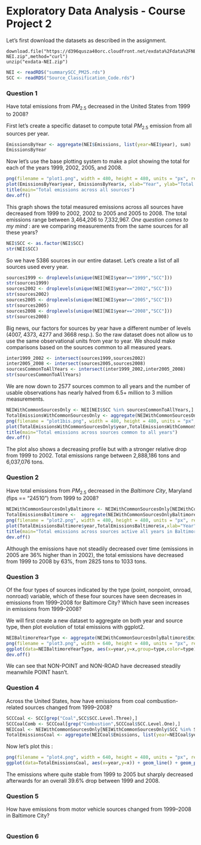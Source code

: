 Exploratory Data Analysis - Course Project 2
============================================

Let's first download the datasets as described in the assignment.

```
download.file("https://d396qusza40orc.cloudfront.net/exdata%2Fdata%2FNEI_data.zip",destfile="exdata-NEI.zip",method="curl")
unzip("exdata-NEI.zip")
```

```r
NEI <- readRDS("summarySCC_PM25.rds")
SCC <- readRDS("Source_Classification_Code.rds")
```

### Question 1

Have total emissions from $PM_{2.5}$ decreased in the United States from 1999 to 2008? 

First let's create a specific dataset to compute total $PM_{2.5}$ emission from all sources per year.

```r
EmissionsByYear <- aggregate(NEI$Emissions, list(year=NEI$year), sum)
EmissionsByYear
```

Now let's use the base plotting system to make a plot showing the total  for each of the years 1999, 2002, 2005, and 2008.

```r
png(filename = "plot1.png", width = 480, height = 480, units = "px", res=72, bg = "white")
plot(EmissionsByYear$year, EmissionsByYear$x, xlab="Year", ylab="Total emissions",pch=10)
title(main="Total emissions across all sources")
dev.off()
```

This graph shows the total measured emissions across all sources have decreased from 1999 to 2002, 2002 to 2005 and 2005 to 2008. The total emissions range between 3,464,206 to 7,332,967. *One question comes to my mind* : are we comparing measurements from the same sources for all these years? 

```r
NEI$SCC <- as.factor(NEI$SCC)
str(NEI$SCC)
```

So we have 5386 sources in our entire dataset. Let's create a list of all sources used every year.

```r
sources1999 <- droplevels(unique(NEI[NEI$year=="1999","SCC"]))
str(sources1999)
sources2002 <- droplevels(unique(NEI[NEI$year=="2002","SCC"]))
str(sources2002)
sources2005 <- droplevels(unique(NEI[NEI$year=="2005","SCC"]))
str(sources2005)
sources2008 <- droplevels(unique(NEI[NEI$year=="2008","SCC"]))
str(sources2008)
```

Big news, our factors for sources by year have a different number of levels (4007, 4373, 4277 and 3668 resp.). So the raw dataset does not allow us to use the same observational units from year to year. We should make comparisons based on the sources common to all measured years.

```r
inter1999_2002 <- intersect(sources1999,sources2002)
inter2005_2008 <- intersect(sources2005,sources2008)
sourcesCommonToAllYears <- intersect(inter1999_2002,inter2005_2008)
str(sourcesCommonToAllYears)
```

We are now down to 2577 sources common to all years and the number of usable observations has nearly halved from 6.5+ million to 3 million measurements.

```r
NEIWithCommonSourcesOnly <- NEI[NEI$SCC %in% sourcesCommonToAllYears,]
TotalEmissionsWithCommonSourcesOnly <- aggregate(NEIWithCommonSourcesOnly$Emissions, list(year=NEIWithCommonSourcesOnly$year), sum)
png(filename = "plot1bis.png", width = 480, height = 480, units = "px", res=72, bg = "white")
plot(TotalEmissionsWithCommonSourcesOnly$year,TotalEmissionsWithCommonSourcesOnly$x, xlab="Year", ylab="Total emissions",pch=10)
title(main="Total emissions across sources common to all years")
dev.off()
```

The plot also shows a decreasing profile but with a stronger relative drop from 1999 to 2002. Total emissions range between 2,888,186 tons and 6,037,076 tons.

### Question 2

Have total emissions from $PM_{2.5}$ decreased in the *Baltimore City*, Maryland (fips == "24510") from 1999 to 2008?

```r
NEIWithCommonSourcesOnlyBaltimore <- NEIWithCommonSourcesOnly[NEIWithCommonSourcesOnly$fips=="24510",]
TotalEmissionsBaltimore <-  aggregate(NEIWithCommonSourcesOnlyBaltimore$Emissions, list(year=NEIWithCommonSourcesOnlyBaltimore$year), sum)
png(filename = "plot2.png", width = 480, height = 480, units = "px", res=72, bg = "white")
plot(TotalEmissionsBaltimore$year,TotalEmissionsBaltimore$x,xlab="Year", ylab="Total emissions",pch=10)
title(main="Total emissions across sources active all years in Baltimore")
dev.off()
```

Although the emissions have not steadily decreased over time (emissions in 2005 are 36% higher than in 2002), the total emissions have decreased from 1999 to 2008 by 63%, from 2825 tons to 1033 tons.

### Question 3

Of the four types of sources indicated by the type (point, nonpoint, onroad, nonroad) variable, which of these four sources have seen decreases in emissions from 1999–2008 for Baltimore City? Which have seen increases in emissions from 1999–2008?

We will first create a new dataset to aggregate on both year and source type, then plot evolution of total emissions with ggplot2.

```r
NEIBaltimoreYearType <- aggregate(NEIWithCommonSourcesOnlyBaltimore$Emissions, list(year=NEIWithCommonSourcesOnlyBaltimore$year,type=NEIWithCommonSourcesOnlyBaltimore$type), sum)
png(filename = "plot3.png", width = 640, height = 480, units = "px", res=72, bg = "white")
ggplot(data=NEIBaltimoreYearType, aes(x=year,y=x,group=type,color=type)) + geom_line() + geom_point() + ggtitle("Baltimore emissions per year and source type") + ylab("Total emssions (tons)") + xlab("Year")
dev.off()
```

We can see that NON-POINT and NON-ROAD have decreased steadily meanwhile POINT hasn't.

### Question 4

Across the United States, how have emissions from coal combustion-related sources changed from 1999–2008?

```r
SCCCoal <- SCC[grep("Coal",SCC$SCC.Level.Three),]
SCCCoalComb <- SCCCoal[grep("Combustion",SCCCoal$SCC.Level.One),]
NEICoal <- NEIWithCommonSourcesOnly[NEIWithCommonSourcesOnly$SCC %in% SCCCoalComb$SCC,]
TotalEmissionsCoal <- aggregate(NEICoal$Emissions, list(year=NEICoal$year), sum)
```

Now let's plot this :
```r
png(filename = "plot4.png", width = 640, height = 480, units = "px", res=72, bg = "white")
ggplot(data=TotalEmissionsCoal, aes(x=year,y=x)) + geom_line() + geom_point() + ggtitle("USA coal combustion-related emissions for sources active all years") + ylab("Total emssions (tons)") + xlab("Year")
```

The emissions where quite stable from 1999 to 2005 but sharply decreased afterwards for an overall 39.6% drop between 1999 and 2008.

### Question 5

How have emissions from motor vehicle sources changed from 1999–2008 in Baltimore City?

```r

```



### Question 6







